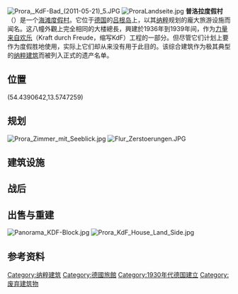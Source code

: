 {{Unreferenced|time=2022-05-12T16:21:48+00:00}}
{{Infobox building
| name = Seebad Prora<br/>普洛拉度假村
| architectural_style = [[納粹建築|納粹建築]]
| website = {{URL|http://www.proradok.de/en/startseite-2/}}
| awards = Grand Prix（{{tsl|en|Exposition Internationale des Arts et Techniques dans la Vie Moderne|1937年巴黎國際現代藝術與技術博覽會}}）
| cost = 237.5 million [[帝國馬克|帝國馬克]]
| building_type = 海濱度假村
| stop_date = 1939（[[第二次世界大戰|第二次世界大戰]]爆發）
| start_date = 1936
| map_type = Germany
| alternate_names = 普洛拉巨像
| architect = [[Clemens_Klotz|Clemens Klotz]]<br>Erich Putlitz (further unrealized plans)
| location_country = {{GER}}<br/>{{flag|Nazi Germany}}
| location = [[吕根岛|吕根岛]]
| caption = 攝於2020年，普洛拉度假村。
| image_size = 350
| image = 20-07-06-Prora-RalfR-DJI 0120.jpg
| owner = Metropole Marketing
}}

[[File:Prora,_KdF-Bad_(2011-05-21)_5.JPG|thumb]]
[[Image:ProraLandseite.jpg|thumb]]
'''普洛拉度假村'''（{{lang-de|Seebad Prora}}）是一个[[海滩|海滩]][[度假村|度假村]]。它位于[[德国|德国]]的[[吕根岛|吕根岛]]上，以其[[纳粹|纳粹]]规划的龐大旅游设施而闻名。这八幢外觀上完全相同的大楼總長{{convert|4.5|km|mi}}，興建於1936年到1939年间，作为[[力量来自欢乐|力量来自欢乐]]（Kraft durch Freude，缩写KdF）工程的一部分。但尽管它们计划上要作为度假胜地使用，实际上它们却从来没有用于此目的。该综合建筑作为极其典型的[[纳粹建筑|纳粹建筑]]而被列入正式的遗产名单。

==位置==
(54.4390642,13.5747259)

==规划==

[[Image:Prora_Zimmer_mit_Seeblick.jpg|thumb]]
[[Image:Flur_Zerstoerungen.JPG|thumb]]

== 建筑设施 ==

== 战后 ==

== 出售与重建 ==
[[Image:Panorama_KDF-Block.jpg|thumb]]
[[Image:Prora_KdF_House_Land_Side.jpg|thumb]]
==参考资料==
{{Authority control}}
[[Category:纳粹建筑|Category:纳粹建筑]]
[[Category:德國旅館|Category:德國旅館]]
[[Category:1930年代德国建立|Category:1930年代德国建立]]
[[Category:废弃建筑物|Category:废弃建筑物]]